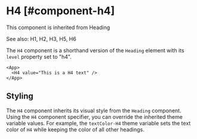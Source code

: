 
# H4 [#component-h4]

This component is inherited from <SmartLink href="/new-components/Heading">Heading</SmartLink>

See also: <SmartLink href="/new-components/H1">H1</SmartLink>, <SmartLink href="/new-components/H2">H2</SmartLink>, <SmartLink href="/new-components/H3">H3</SmartLink>, <SmartLink href="/new-components/H5">H5</SmartLink>, <SmartLink href="/new-components/H6">H6</SmartLink>

The `H4` component is a shorthand version of the `Heading` element with its `level` property set to "h4".

```xmlui-pg copy display name="H4 example"
<App>
  <H4 value="This is a H4 text" />
</App>
```

## Styling

The `H4` component inherits its visual style from the `Heading` component.
Using the `H4` component specifier, you can override the inherited theme variable values.
For example, the `textColor-H4` theme variable sets the text color of `H4` while keeping the color of all other headings.


